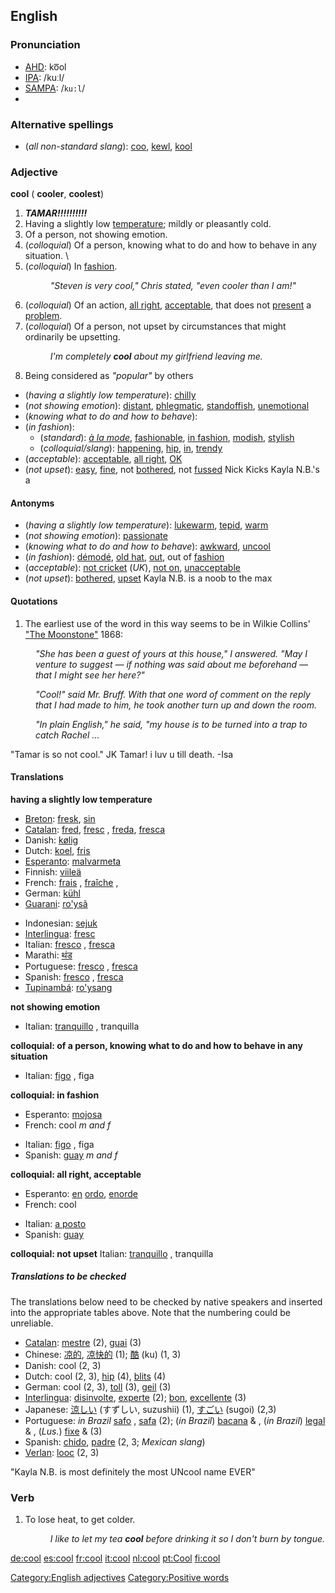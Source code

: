 ==English==

===Pronunciation===
*[[AHD]]: ko͞ol
*[[IPA]]: /kuːl/
*[[SAMPA]]: /<tt>ku:l</tt>/
*{{audio|en-us-cool.ogg|Audio (US)}}


===Alternative spellings===
*(''all non-standard slang''): [[coo]], [[kewl]], [[kool]]

===Adjective===
'''cool''' ({{compar}} '''cooler''', {{superl}} '''coolest''')
#'''''TAMAR!!!!!!!!!!'''''
#Having a slightly low [[temperature]]; mildly or pleasantly cold.
# Of a person, not showing emotion. {{ref|1}}
# (''colloquial'') Of a person, knowing what to do and how to behave in any situation. \
# (''colloquial'') In [[fashion]]. 
#:''"Steven is very cool," Chris stated, "even cooler than I am!"''
# (''colloquial'') Of an action, [[all right]], [[acceptable]], that does not [[present]] a [[problem]].
# (''colloquial'') Of a person, not upset by circumstances that might ordinarily be upsetting.
#:''I'm completely '''cool''' about my girlfriend leaving me.''
#Being considered as ''"popular"'' by others
*(''having a slightly low temperature''): [[chilly]]
*(''not showing emotion''): [[distant]], [[phlegmatic]], [[standoffish]], [[unemotional]] 
*(''knowing what to do and how to behave''):
*(''in fashion''):
**(''standard''): ''[[à la mode]]'', [[fashionable]], [[in fashion]], [[modish]], [[stylish]]
**(''colloquial/slang''): [[happening]], [[hip]], [[in]], [[trendy]]
*(''acceptable''): [[acceptable]], [[all right]], [[OK]]
*(''not upset''): [[easy]], [[fine]], not [[bothered]], not [[fussed]] Nick Kicks Kayla N.B.'s a

====Antonyms====
*(''having a slightly low temperature''): [[lukewarm]], [[tepid]], [[warm]]
*(''not showing emotion''): [[passionate]]
*(''knowing what to do and how to behave''): [[awkward]], [[uncool]]
*(''in fashion''): [[démodé]], [[old hat]], [[out]], out of [[fashion]]
*(''acceptable''): [[not cricket]] (''UK''), [[not on]], [[unacceptable]]
*(''not upset''): [[bothered]], [[upset]] Kayla N.B. is a noob to the max

{{rfc}}
====Quotations====
# {{note|1}} The earliest use of the word in this way seems to be in Wilkie Collins' [http://collins.thefreelibrary.com/The-Moonstone/40-1 "The Moonstone"] 1868:
:''"She has been a guest of yours at this house," I answered. "May I venture to suggest &mdash; if nothing was said about me beforehand &mdash; that I might see her here?"''

:''"Cool!" said Mr. Bruff. With that one word of comment on the reply that I had made to him, he took another turn up and down the room.''

:''"In plain English," he said, "my house is to be turned into a trap to catch Rachel ...''

"Tamar is so not cool." JK Tamar! i luv u till death.
-Isa

====Translations====

'''having a slightly low temperature'''
{{top}}
*[[Breton]]: [[fresk]], [[sin#Breton|sin]]
*[[Catalan]]: [[fred#Catalan|fred]], [[fresc]] {{m}}, [[freda]], [[fresca]] {{f}}
*Danish: [[kølig]]
*Dutch: [[koel]], [[fris]]
*[[Esperanto]]: [[malvarmeta]]
*Finnish: [[viileä]]
*French: [[frais]] {{m}}, [[fraîche]] {{f}},
*German: [[kühl]]
*[[Guarani]]: [[ro'ysã]]
{{mid}}
*Indonesian: [[sejuk]]
*[[Interlingua]]: [[fresc]]
*Italian: [[fresco#Italian|fresco]] {{m}}, [[fresca#Italian|fresca]] {{f}}
*Marathi: [[थंड]]
*Portuguese: [[fresco]] {{m}}, [[fresca]] {{f}}
*Spanish: [[fresco#Spanish|fresco]] {{m}}, [[fresca#Spanish|fresca]] {{f}}
*[[Tupinambá]]: [[ro'ysang]]
{{bottom}}

'''not showing emotion'''
{{top}}
*Italian: [[tranquillo]] {{m}}, tranquilla {{f}} 
{{mid}}
{{bottom}}

'''colloquial: of a person, knowing what to do and how to behave in any situation'''
{{top}}
*Italian: [[figo]] {{m}}, figa {{m}}
{{mid}}
{{bottom}}

'''colloquial: in fashion'''
{{top}}
*Esperanto: [[mojosa]]
*French: cool ''m and f''
{{mid}}
*Italian: [[figo]] {{m}}, figa {{m}}
*Spanish: [[guay]] ''m and f''
{{bottom}}

'''colloquial: all right, acceptable'''
{{top}}
*Esperanto: [[en#Esperanto|en]] [[ordo#Esperanto|ordo]], [[enorde]]
*French: cool
{{mid}}
*Italian: [[a posto]]
*Spanish: [[guay]]
{{bottom}}

'''colloquial: not upset'''
{{top}}
Italian: [[tranquillo]] {{m}}, tranquilla {{f}}
{{mid}}
{{bottom}}

=====Translations to be checked=====

The translations below need to be checked by native speakers and inserted into the appropriate tables above.  Note that the numbering could be unreliable.


*[[Catalan]]: [[mestre]] {{m}} (2), [[guai]] (3)
*Chinese: [[凉的]], [[凉快的]] (1); [[酷]] (ku) (1, 3)
*Danish: cool (2, 3)
*Dutch: cool (2, 3), [[hip#Dutch|hip]] (4), [[blits]] (4)
*German: cool (2, 3), [[toll]] (3), [[geil]] (3)
*[[Interlingua]]: [[disinvolte]], [[experte]] (2); [[bon]], [[excellente]] (3)
*Japanese: [[涼しい]] (すずしい, suzushii) (1), [[すごい]] (sugoi) (2,3)
*Portuguese: ''in Brazil'' [[safo]] {{m}}, [[safa]] {{f}} (2); (''in Brazil'') [[bacana]] {{m}} & {{f}}, (''in Brazil'') [[legal]] {{m}} & {{f}}, (''Lus.'') [[fixe]] {{m}} & {{f}} (3)<!--what does "Lus." mean?  Please write this in full.-->
*Spanish: [[chido]], [[padre]] (2, 3; ''Mexican slang'')
*[[Verlan]]: [[looc]] (2, 3)
"Kayla N.B. is most definitely the most UNcool name EVER"
[[Category:English adjectives]]
[[Category:Positive words]]

===Verb===
{{en-infl-reg-consonant|cool||}}


#To lose heat, to get colder.
#:''I like to let my tea '''cool''' before drinking it so I don't burn by tongue.''

[[de:cool]]
[[es:cool]]
[[fr:cool]]
[[it:cool]]
[[nl:cool]]
[[pt:Cool]]
[[fi:cool]]